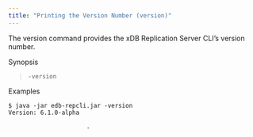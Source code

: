 ```yaml
---
title: "Printing the Version Number (version)"
---
```


<div id="print_version" class="registered_link"></div>


The version command provides the xDB Replication Server CLI’s version number.

Synopsis

> `-version`

Examples

``` text
$ java -jar edb-repcli.jar -version
Version: 6.1.0-alpha

                      .
```
